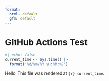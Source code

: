 ```yaml
---
format:
  html: default
  gfm: default
---
```


# GitHub Actions Test

```r
#| echo: false
current_time <- Sys.time() |> 
  format('%d/%m/%Y %H:%M:%S')
```

Hello. This file was rendered at `{r} current_time`.










